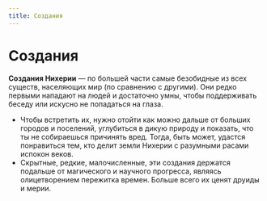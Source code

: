 ```yaml
---
title: Создания
---
```


# Создания
**Создания Нихерии** — по большей части самые безобидные из всех существ, населяющих мир (по сравнению с другими). Они редко первыми нападают на людей и достаточно умны, чтобы поддерживать беседу или искусно не попадаться на глаза.

* Чтобы встретить их, нужно отойти как можно дальше от больших городов и поселений, углубиться в дикую природу и показать, что ты не собираешься причинять вред. Тогда, быть может, удастся понравиться тем, кто делит земли Нихерии с разумными расами испокон веков.
* Скрытные, редкие, малочисленные, эти создания держатся подальше от магического и научного прогресса, являясь олицетворением пережитка времен. Больше всего их ценят друиды и мерии.

<Board columns={4} mobileColumns={3}>
    <ButtonBestiary tameable href="ezo" title="Эзо" src="ezo/pic.jpg" contain scale="2.2" x="20%" y="40%"/>
    <ButtonBestiary href="threeye" title="Тригла́з" src="threeye/pic.jpg" scale="1.5" x="55%" y="20%"/>
    <ButtonBestiary tameable href="skinnot" title="Ски́ннот" src="skinnot/pic.jpg" scale="1.7" x="10%" y="5%"/>
</Board>